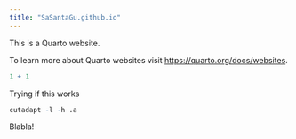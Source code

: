 ```yaml
---
title: "SaSantaGu.github.io"
---
```


This is a Quarto website.

To learn more about Quarto websites visit <https://quarto.org/docs/websites>.

```r
1 + 1
```

Trying if this works

```r
cutadapt -l -h .a
```

Blabla!

